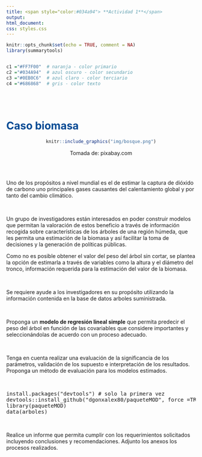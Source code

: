 ```yaml
---
title: <span style="color:#034a94"> **Actividad 1**</span>
output:
html_document:
css: styles.css
---
```


```r
knitr::opts_chunk$set(echo = TRUE, comment = NA)
library(summarytools)


c1 ="#FF7F00"  # naranja - color primario 
c2 ="#034A94"  # azul oscuro - color secundario
c3 ="#0EB0C6"  # azul claro - color terciario
c4 ="#686868"  # gris - color texto
```

</br></br>

# <span style="color:#034a94">**Caso biomasa**</span> 

<center>

```r
knitr::include_graphics("img/bosque.png")
```

Tomada de: pixabay.com

</center>

<br/><br/>

Uno de los propósitos a nivel mundial es el de estimar la captura de dióxido de carbono uno principales gases causantes del calentamiento global y por tanto del cambio climático. 

<br/>

Un grupo de investigadores están interesados en poder construir modelos que permitan la valoración de estos beneficio a través de información recogida sobre características de los árboles de una región húmeda, que les permita una estimación de la biomasa y así facilitar la toma de decisiones y la generación de políticas públicas. 

Como no es posible obtener el valor del peso del árbol sin cortar, se plantea la opción de estimarla a través de variables como la altura y el diámetro del tronco, información requerida para la estimación del valor de la biomasa.




<br/>

Se requiere ayude a los investigadores en su propósito utilizando la información contenida en la base de datos  arboles suministrada. 

<br/>

Proponga un **modelo de regresión lineal simple** que permita predecir el peso del árbol en función de las covariables que considere importantes y seleccionándolas de acuerdo con un proceso adecuado. 

<br/>

Tenga en cuenta realizar una evaluación de la significancia de los parámetros, validación de los supuesto e interpretación de los resultados. Proponga un método de evaluación para los modelos estimados. 

<br/>

<div class="content-box-blue">

<pre>
install.packages("devtools") # solo la primera vez
devtools::install_github("dgonxalex80/paqueteMOD", force =TRUE)
library(paqueteMOD)
data(arboles)
</pre>
</div>

<br/>

Realice un informe que permita cumplir con los requerimientos solicitados incluyendo conclusiones y recomendaciones. Adjunto los anexos los procesos realizados.


